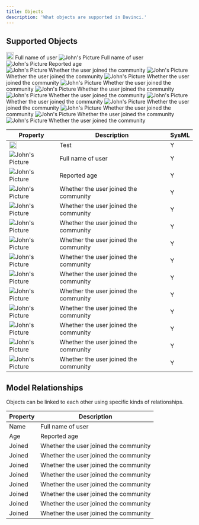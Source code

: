 ```yaml
---
title: Objects
description: 'What objects are supported in Davinci.'
---
```


## Supported Objects
 <a> <img height="20" noZoom src="/images/objecticons/package.svg" /></a> Full name of user
 ![John's Picture](/images/objecticons/package.svg)      Full name of user                     
 ![John's Picture](/images/objecticons/part.svg)         Reported age                          
 ![John's Picture](/images/objecticons/attribute.svg)    Whether the user joined the community 
 ![John's Picture](/images/objecticons/connection.svg)   Whether the user joined the community 
 ![John's Picture](/images/objecticons/constraint.svg)   Whether the user joined the community 
 ![John's Picture](/images/objecticons/action.svg)       Whether the user joined the community 
 ![John's Picture](/images/objecticons/entity.svg)       Whether the user joined the community 
 ![John's Picture](/images/objecticons/port.svg)         Whether the user joined the community 
 ![John's Picture](/images/objecticons/requirement.svg)  Whether the user joined the community 
 ![John's Picture](/images/objecticons/table.svg)        Whether the user joined the community 
 ![John's Picture](/images/objecticons/figure.svg)       Whether the user joined the community 
 ![John's Picture](/images/objecticons/text.svg)         Whether the user joined the community 
 ![John's Picture](/images/objecticons/document.svg)     Whether the user joined the community 


| Property                                               | Description                           | SysML |
| -----------------------------------------------------  | ------------------------------------- | ----- |
|  <img height="20" noZoom src="/images/objecticons/package.svg" /> | Test |Y|
| ![John's Picture](/images/objecticons/package.svg)     | Full name of user                     | Y |
| ![John's Picture](/images/objecticons/part.svg)        | Reported age                          | Y |
| ![John's Picture](/images/objecticons/attribute.svg)   | Whether the user joined the community | Y |
| ![John's Picture](/images/objecticons/connection.svg)  | Whether the user joined the community | Y |
| ![John's Picture](/images/objecticons/constraint.svg)  | Whether the user joined the community | Y |
| ![John's Picture](/images/objecticons/action.svg)      | Whether the user joined the community | Y |
| ![John's Picture](/images/objecticons/entity.svg)      | Whether the user joined the community | Y |
| ![John's Picture](/images/objecticons/port.svg)        | Whether the user joined the community | Y |
| ![John's Picture](/images/objecticons/requirement.svg) | Whether the user joined the community | Y |
| ![John's Picture](/images/objecticons/table.svg)       | Whether the user joined the community | Y |
| ![John's Picture](/images/objecticons/figure.svg)      | Whether the user joined the community | Y |
| ![John's Picture](/images/objecticons/text.svg)        | Whether the user joined the community | Y |
| ![John's Picture](/images/objecticons/document.svg)    | Whether the user joined the community | Y |


## Model Relationships

Objects can be linked to each other using specific kinds of relationships.

| Property | Description                           |
| -------- | ------------------------------------- |
| Name     | Full name of user                     |
| Age      | Reported age                          |
| Joined   | Whether the user joined the community |
| Joined   | Whether the user joined the community |
| Joined   | Whether the user joined the community |
| Joined   | Whether the user joined the community |
| Joined   | Whether the user joined the community |
| Joined   | Whether the user joined the community |
| Joined   | Whether the user joined the community |
| Joined   | Whether the user joined the community |

